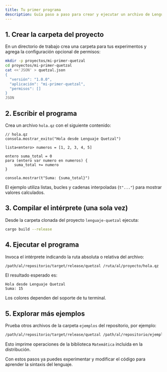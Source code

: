 ```yaml
---
title: Tu primer programa
description: Guía paso a paso para crear y ejecutar un archivo de Lenguaje Quetzal desde cero.
---
```


## 1. Crear la carpeta del proyecto

En un directorio de trabajo crea una carpeta para tus experimentos y agrega la configuración opcional de permisos:

```bash
mkdir -p proyectos/mi-primer-quetzal
cd proyectos/mi-primer-quetzal
cat <<'JSON' > quetzal.json
{
  "versión": "1.0.0",
  "aplicación": "mi-primer-quetzal",
  "permisos": []
}
JSON
```

## 2. Escribir el programa

Crea un archivo `hola.qz` con el siguiente contenido:

```qz
// hola.qz
consola.mostrar_exito("Hola desde Lenguaje Quetzal")

lista<entero> numeros = [1, 2, 3, 4, 5]

entero suma_total = 0
para (entero var numero en numeros) {
    suma_total += numero
}

consola.mostrar(t"Suma: {suma_total}")
```

El ejemplo utiliza listas, bucles y cadenas interpoladas (`t"..."`) para mostrar valores calculados.

## 3. Compilar el intérprete (una sola vez)

Desde la carpeta clonada del proyecto `lenguaje-quetzal` ejecuta:

```bash
cargo build --release
```

## 4. Ejecutar el programa

Invoca el intérprete indicando la ruta absoluta o relativa del archivo:

```bash
/path/al/repositorio/target/release/quetzal /ruta/al/proyecto/hola.qz
```

El resultado esperado es:

```
Hola desde Lenguaje Quetzal
Suma: 15
```

Los colores dependen del soporte de tu terminal.

## 5. Explorar más ejemplos

Prueba otros archivos de la carpeta `ejemplos` del repositorio, por ejemplo:

```bash
/path/al/repositorio/target/release/quetzal /path/al/repositorio/ejemplos/modulo_matematicas.qz
```

Esto imprime operaciones de la biblioteca `Matemática` incluida en la distribución.

Con estos pasos ya puedes experimentar y modificar el código para aprender la sintaxis del lenguaje.
